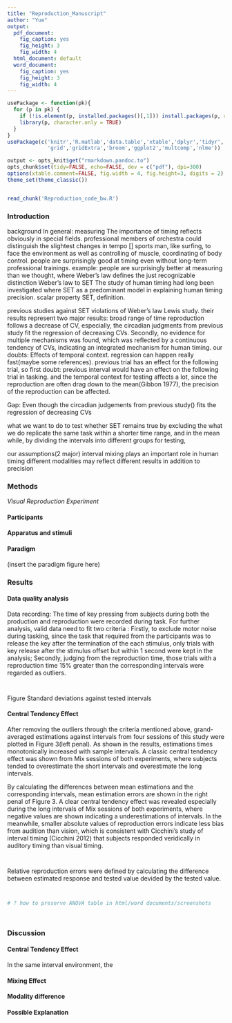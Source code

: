 ```yaml
---
title: "Reproduction_Manuscript"
author: "Yue"
output:
  pdf_document:
    fig_caption: yes
    fig_height: 3
    fig_width: 4
  html_document: default
  word_document:
    fig_caption: yes
    fig_height: 3
    fig_width: 4
---
```



```r
usePackage <- function(pk){
  for (p in pk) {
    if (!is.element(p, installed.packages()[,1])) install.packages(p, dep = TRUE)
    library(p, character.only = TRUE)
  }
}
usePackage(c('knitr','R.matlab','data.table','xtable','dplyr','tidyr',
             'grid','gridExtra','broom','ggplot2','multcomp','nlme'))

output <- opts_knit$get("rmarkdown.pandoc.to")
opts_chunk$set(tidy=FALSE, echo=FALSE, dev = c("pdf"), dpi=300)
options(xtable.comment=FALSE, fig.width = 4, fig.height=3, digits = 2) #hide % comments
theme_set(theme_classic())


read_chunk('Reproduction_code_bw.R')

```

### Introduction

background
In general: measuring 
The importance of timing reflects obviously in special fields.
professional members of orchestra could distinguish the slightest changes in tempo []
sports man, like surfing, to face the environment as well as controlling of muscle, coordinating of body control.
people are surprisingly good at timing even without long-term professional trainings. 
example: people are surprisingly better at measuring than we thought, where Weber’s law defines the just recognizable distinction 
Weber’s law to SET
The study of human timing had long been investigated where SET as a predominant model in explaining human timing precision.
scalar property
SET, definition.

previous studies against SET
violations of Weber’s law
Lewis study. their results represent two major results: broad range of time reproduction follows a decrease of CV, especially, the circadian judgments from previous study fit the regression of decreasing CVs. Secondly, no evidence for multiple mechanisms was found, which was reflected by a continuous tendency of CVs, indicating an integrated mechanism for human timing.
our doubts:
Effects of temporal context.
regression can happen really fast(maybe some references). previous trial has an effect for the following trial, so first doubt: previous interval would have an effect on the following trial in tasking.
and the temporal context for testing affects a lot, since the reproduction are often drag down to the mean(Gibbon 1977), the precision of the reproduction can be affected. 



Gap:  Even though the circadian judgements from previous study() fits the regression of decreasing CVs 

what we want to do
to test whether SET remains true by excluding the 
what we do
replicate the same task within a shorter time range, and in the mean while, by dividing the intervals into different groups for testing, 

our assumptions(2 major)
interval mixing plays an important role in human timing
different modalities may reflect different results in addition to precision



### Methods

*Visual Reproduction Experiment*


#### Participants

#### Apparatus and stimuli

#### Paradigm
(insert the paradigm figure here)



### Results
#### Data quality analysis

Data recording: The time of key pressing from subjects during both the production and reproduction were recorded during task. For further analysis, valid data need to fit two criteria : Firstly, to exclude motor noise during tasking, since the task that required from the participants was to release the key after the termination of the each stimulus,  only trials with key release after the stimulus offset but within 1 second were kept in the analysis; Secondly, judging from the reproduction time, those trials with a reproduction time 15% greater than the corresponding intervals were regarded as outliers.



```r

```


```r

```

Figure Standard deviations against tested intervals

#### Central Tendency Effect

After removing the outliers through the criteria mentioned above, grand-averaged estimations against intervals from four sessions of this study were plotted in Figure 3(left penal). As shown in the results, estimations times monotonically increased with sample intervals.  A classic central tendency effect was shown from Mix sessions of both experiments, where subjects tended to overestimate the short intervals and overestimate the long intervals. 

By calculating the differences between mean estimations and the corresponding intervals, mean estimation errors are shown in the right penal of Figure 3. A clear central tendency effect was revealed especially during the long intervals of Mix sessions of both experiments, where negative values are shown indicating a underestimations of intervals.
In the meanwhile, smaller absolute values of reproduction errors indicate less bias from audition than vision, which is consistent with Cicchini’s study of interval timing (Cicchini 2012) that subjects responded veridically in auditory timing than visual timing.

```r

```


```r

```

Relative reproduction errors were defined by calculating the difference between estimated response and tested value devided by the tested value. 


```r

```




```r
```


```r
# ? how to preserve ANOVA table in html/word documents/screenshots
```


```r

```

```r

```
### Discussion

#### Central Tendency Effect
In the same interval environment, the 

#### Mixing Effect

#### Modality difference

#### Possible Explanation


